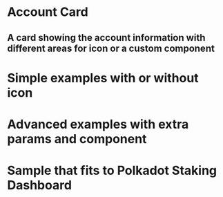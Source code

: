 
# Account Card

## A card showing the account information with different areas for icon or a custom component

<NPM npm={props.npm} />

<AccountCardPageInfo />

##

# Simple examples with or without icon

##

<AccountCardPageSimple />

##

# Advanced examples with extra params and component

##

<AccountCardPageAdvanced />

##

# Sample that fits to Polkadot Staking Dashboard

##

<AccountCardPageStakingSamples />
